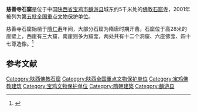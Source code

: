 {{coord|34|41|11|N|107|49|48|E|display=title|scale:10000}}
{{文物保护单位
| 级别 = 全国
| 名称 = 慈善寺石窟
| 图片 = 
| 所在 = [[陕西省|陕西省]][[麟游县|麟游县]]
| 分类 = 石窟寺及石刻
| 时代 = [[隋朝|隋]]、[[唐朝|唐]]
| 编号 = [[第五批全国重点文物保护单位|第五批]]第467项
| 登录 = 2001年6月25日
}}

'''慈善寺石窟'''是位于中国[[陕西省|陕西省]][[宝鸡市|宝鸡市]][[麟游县|麟游县]]城东约5千米处的[[佛教|佛教]][[石窟寺|石窟寺]]，2001年被列为[[第五批全国重点文物保护单位|第五批全国重点文物保护单位]]。

慈善寺石窟始凿于[[隋朝|隋]][[仁寿_(隋朝)|仁寿]]年间，大部分石窟为隋唐时期开凿。石窟位于高28米的崖壁上，西崖有三大窟，南崖则多为窟龛，两处共有十二个洞窟、六座佛龛、四十七尊造像。<ref>{{Cite book |title=全国重点文物保护单位·第一至第五批·第Ⅲ卷 |publisher=文物出版社 |year=2004 |isbn=7-5010-1525-2 |pages=346 }}</ref>

==参考文献==
{{reflist|2}}

{{陕西全国重点文物保护单位}}

{{DEFAULTSORT:ci}}
[[Category:陕西佛教石窟|Category:陕西佛教石窟]]
[[Category:陕西全国重点文物保护单位|Category:陕西全国重点文物保护单位]]
[[Category:宝鸡佛教建筑|Category:宝鸡佛教建筑]]
[[Category:宝鸡文物保护单位|Category:宝鸡文物保护单位]]
[[Category:隋朝建築|Category:隋朝建築]]
[[Category:麟游县|Category:麟游县]]